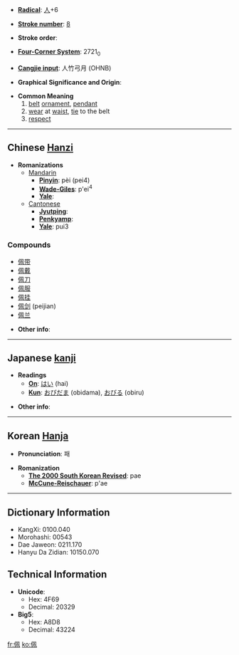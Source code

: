 * '''[[Wiktionary:Chinese radical index| Radical]]''': [[Wiktionary:Chinese radical index 人|人]]+6

* '''[[Wiktionary:Chinese total strokes index|Stroke number]]''': [[Wiktionary:Chinese total strokes index 8|8]]

* '''Stroke order''': 

* '''[[Wiktionary:Chinese four corner index|Four-Corner System]]''': 2721<sub>0</sub>

* '''[[Wiktionary:Chinese Cangjie index|Cangjie input]]''': 人竹弓月 (OHNB)

* '''Graphical Significance and Origin''': 

* '''Common Meaning'''
*#[[belt]] [[ornament]], [[pendant]]
*# [[wear]] at [[waist]], [[tie]] to the belt
*# [[respect]]


----

== Chinese [[Hanzi]] ==

* '''Romanizations'''
** [[Mandarin]]
*** '''[[Pinyin]]''': pèi (pei4)
*** '''[[Wade-Giles]]''': p'ei<sup>4</sup>
*** '''[[Yale]]''': 
**[[Cantonese]]
***'''[[Jyutping]]''':
***'''[[Penkyamp]]''': 
***'''[[Yale]]''': pui3

===Compounds===
*[[佩带]]
*[[佩戴]]
*[[佩刀]]
*[[佩服]]
*[[佩挂]]
*[[佩剑]] (peijian)
*[[佩兰]]

* '''Other info''': 

----

== Japanese [[kanji]] ==

* '''Readings'''
** '''[[On]]''': [[はい]] (hai)
** '''[[Kun]]''': [[おびだま]] (obidama), [[おびる]] (obiru)

* '''Other info''':  

----

== Korean [[Hanja]] ==

* '''Pronunciation''': 패

* '''Romanization'''
** '''[[The 2000 South Korean Revised Romanization|The 2000 South Korean Revised]]''': pae
** '''[[McCune-Reischauer]]''': p'ae

----

== Dictionary Information ==

* KangXi: 0100.040
* Morohashi: 00543
* Dae Jaweon: 0211.170
* Hanyu Da Zidian: 10150.070

== Technical Information ==

* '''Unicode''':
** Hex: 4F69
** Decimal: 20329
* '''Big5''':
** Hex: A8D8
** Decimal: 43224

[[fr:佩]]
[[ko:佩]]